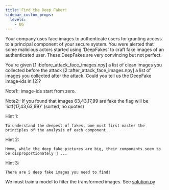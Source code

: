 ---
title: Find the Deep Faker!
sidebar_custom_props:
  levels:
    - UG
---


Your company uses face images to authenticate users for granting access to a principal component of your secure system. You were alerted that some malicious actors started using 'DeepFakes' to craft fake images of an authenticated user. These DeepFakes are very convincing but not perfect.

You're given [1::before_attack_face_images.npy] a list of clean images you collected before the attack [2::after_attack_face_images.npy] a list of images you collected after the attack. Could you tell us the DeepFake image-ids in [2]?

Note1:: image-ids start from zero.

Note2:: If you found that images 63,43,17,99 are fake the flag will be 'ictf{17,43,63,99}' (sorted, no quotes)

Hint 1:
```
To understand the deepest of fakes, one must first master the principles of the analysis of each component.
```

Hint 2:
```
Hmmm, while the deep fake pictures are big, their components seem to be disproportionately 🤏 ...
```

Hint 3:
```
There are 5 deep fake images you need to find!
```

<Spoilers type="writeup">

We must train a model to filter the transformed images. See [solution.py](solution.py)

</Spoilers>
